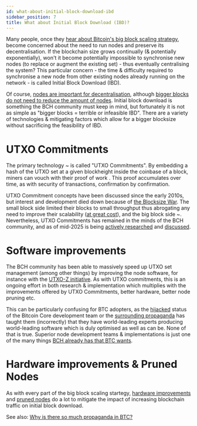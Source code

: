 ```yaml
---
id: what-about-initial-block-download-ibd
sidebar_position: 7
title: What about Initial Block Download (IBD)?
---
```


Many people, once they [hear about Bitcoin's big block scaling strategy](/faqs/Global-Reserve-Currency/can-BCH-technically-scale-to-global-reserve-currency), become concerned about the need to run nodes and preserve its decentralisation. If the blockchain size grows continually (& potentially exponentially), won't it become potentially impossible to synchronise new nodes (to replace or augment the existing set) - thus eventually centralising the system? This particular concern - the time & difficulty required to synchronise a new node from other existing nodes already running on the network - is called Initial Block Download (IBD).

Of course, [nodes are important for decentralisation](/faqs/Decentralisation/is-bitcoin-cash-decentralised#node-count), although [bigger blocks do not need to reduce the amount of nodes](/faqs/Decentralisation/do-bigger-blocks-centralise-nodes). Initial block download is something the BCH community must keep in mind, but fortunately it is not as simple as "bigger blocks = terrible or infeasible IBD". There are a variety of technologies & mitigating factors which allow for a bigger blocksize without sacrificing the feasibility of IBD.

# UTXO Commitments

The primary technology ~ is called "UTXO Commitments". By embedding a hash of the UTXO set at a given blockheight inside the coinbase of a block, miners can vouch with their proof of work . This proof accumulates over time, as with security of transactions, confirmation by confirmation.

UTXO Commitment concepts have been discussed since the early 2010s, but interest and development died down because of [the Blocksize War](/start#episode-8-of-10-bitcoin-cash). The small block side limited their blocks to small throughput thus abrogating any need to improve their scalability ([at great cost](/faqs/BCH-vs-BTC/whats-wrong-with-bitcoin-btc)), and the big block side ~. Nevertheless, UTXO Commitments has remained in the minds of the BCH community, and as of mid-2025 is being [actively researched](https://bitcoincashresearch.org/t/chip-2021-07-utxo-fastsync/502/87) and [discussed](https://read.cash/@GeneralProtocols/gps-view-on-the-current-chip-landscape-9732dd18#utxo-commitment).

# Software improvements

The BCH community has been able to massively speed up UTXO set management (among other things) by improving the node software, for instance with the [UTXO-Z initiative](https://bitcoincashresearch.org/t/utxo-z-release/1658). As with UTXO commitments, this is an ongoing effort in both research & implementation which multiplies with the improvements offered by UTXO Commitments, better hardware, better node pruning etc.

This can be particularly confusing for BTC adopters, as the [hijacked](/faqs/Media/what-about-roger-vers-book-hijacking-bitcoin) status of the Bitcoin Core development team or the [surrounding propaganda](/faqs/BCH-vs-BTC/why-is-there-so-much-propaganda-in-btc) has taught them (incorrectly) that they have world-leading experts producing world-leading software which is duly optimised as well as can be. None of that is true. Superior node development teams & implementations is just one of the many things [BCH already has that BTC wants](/faqs/BCH-vs-BTC/why-does-btc-already-have-what-btc-wants).

# Hardware improvements & Pruned Nodes

As with every part of the big block scaling startegy, [hardware improvements](/faqs/Global-Reserve-Currency/can-BCH-technically-scale-to-global-reserve-currency#scaling-pillar-2-hardware-innovation) and [pruned nodes](/faqs/Global-Reserve-Currency/can-BCH-technically-scale-to-global-reserve-currency#scaling-pillar-3-pruned-nodes) do a lot to mitigate the impact of increasing blockchain traffic on initial block download.

See also: [Why is there so much propaganda in BTC?](/faqs/BCH-vs-BTC/why-is-there-so-much-propaganda-in-btc)
